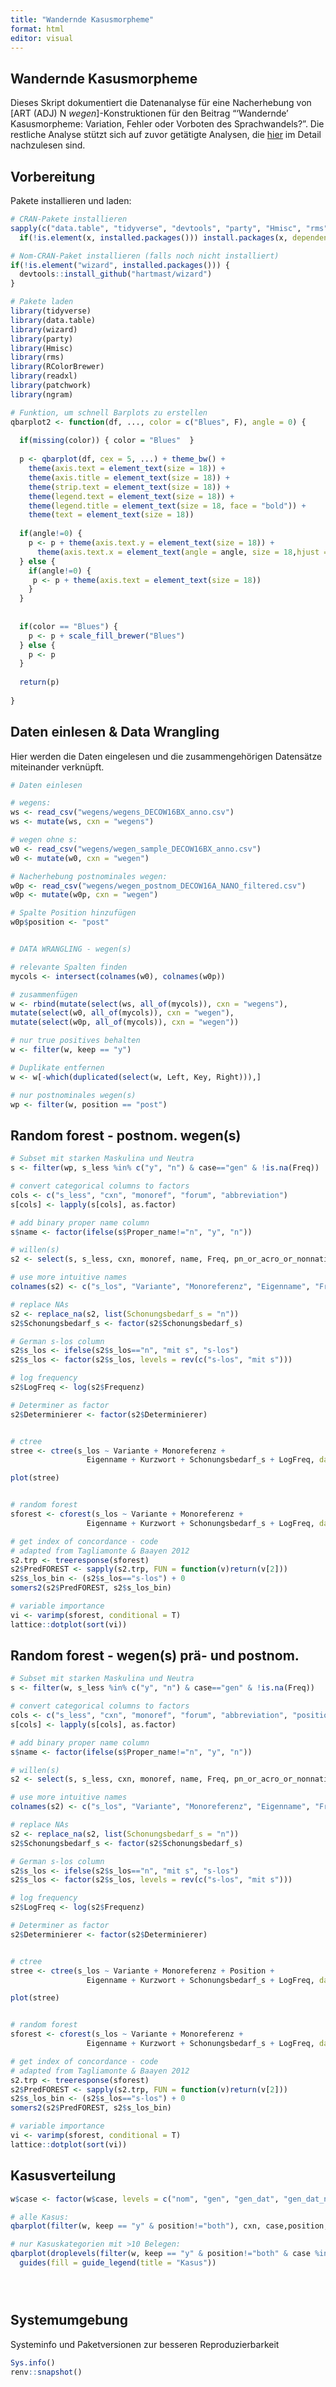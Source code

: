 ```yaml
---
title: "Wandernde Kasusmorpheme"
format: html
editor: visual
---
```


## Wandernde Kasusmorpheme

Dieses Skript dokumentiert die Datenanalyse für eine Nacherhebung von \[ART (ADJ) N *wegen*\]-Konstruktionen für den Beitrag "'Wandernde' Kasusmorpheme: Variation, Fehler oder Vorboten des Sprachwandels?". Die restliche Analyse stützt sich auf zuvor getätigte Analysen, die [hier](https://doi.org/10.17605/OSF.IO/AUMG2) im Detail nachzulesen sind.

## Vorbereitung

Pakete installieren und laden:

```r
# CRAN-Pakete installieren
sapply(c("data.table", "tidyverse", "devtools", "party", "Hmisc", "rms", "RColorBrewer", "readxl", "patchwork"), function(x) 
  if(!is.element(x, installed.packages())) install.packages(x, dependencies = T))

# Nom-CRAN-Paket installieren (falls noch nicht installiert)
if(!is.element("wizard", installed.packages())) {
  devtools::install_github("hartmast/wizard")
}

# Pakete laden
library(tidyverse)
library(data.table)
library(wizard)
library(party)
library(Hmisc)
library(rms)
library(RColorBrewer)
library(readxl)
library(patchwork)
library(ngram)

# Funktion, um schnell Barplots zu erstellen
qbarplot2 <- function(df, ..., color = c("Blues", F), angle = 0) {
  
  if(missing(color)) { color = "Blues"  }
  
  p <- qbarplot(df, cex = 5, ...) + theme_bw() +
    theme(axis.text = element_text(size = 18)) +
    theme(axis.title = element_text(size = 18)) +
    theme(strip.text = element_text(size = 18)) +
    theme(legend.text = element_text(size = 18)) +
    theme(legend.title = element_text(size = 18, face = "bold")) +
    theme(text = element_text(size = 18))
  
  if(angle!=0) {
    p <- p + theme(axis.text.y = element_text(size = 18)) +
      theme(axis.text.x = element_text(angle = angle, size = 18,hjust = .9))
  } else {
    if(angle!=0) {
     p <- p + theme(axis.text = element_text(size = 18))
    }
  }
  
  
  if(color == "Blues") {
    p <- p + scale_fill_brewer("Blues")
  } else {
    p <- p
  }
  
  return(p)
    
}
```

## Daten einlesen & Data Wrangling

Hier werden die Daten eingelesen und die zusammengehörigen Datensätze miteinander verknüpft.

```r

# Daten einlesen

# wegens:
ws <- read_csv("wegens/wegens_DECOW16BX_anno.csv")
ws <- mutate(ws, cxn = "wegens")

# wegen ohne s:
w0 <- read_csv("wegens/wegen_sample_DECOW16BX_anno.csv")
w0 <- mutate(w0, cxn = "wegen")

# Nacherhebung postnominales wegen:
w0p <- read_csv("wegens/wegen_postnom_DECOW16A_NANO_filtered.csv")
w0p <- mutate(w0p, cxn = "wegen")

# Spalte Position hinzufügen
w0p$position <- "post"


# DATA WRANGLING - wegen(s)

# relevante Spalten finden
mycols <- intersect(colnames(w0), colnames(w0p))

# zusammenfügen
w <- rbind(mutate(select(ws, all_of(mycols)), cxn = "wegens"),
mutate(select(w0, all_of(mycols)), cxn = "wegen"),
mutate(select(w0p, all_of(mycols)), cxn = "wegen"))

# nur true positives behalten
w <- filter(w, keep == "y")

# Duplikate entfernen
w <- w[-which(duplicated(select(w, Left, Key, Right))),]

# nur postnominales wegen(s)
wp <- filter(w, position == "post")


```

## Random forest - postnom. wegen(s)

```r

# Subset mit starken Maskulina und Neutra
s <- filter(wp, s_less %in% c("y", "n") & case=="gen" & !is.na(Freq))

# convert categorical columns to factors
cols <- c("s_less", "cxn", "monoref", "forum", "abbreviation")
s[cols] <- lapply(s[cols], as.factor)

# add binary proper name column
s$name <- factor(ifelse(s$Proper_name!="n", "y", "n"))

# willen(s)
s2 <- select(s, s_less, cxn, monoref, name, Freq, pn_or_acro_or_nonnative_in_s, abbreviation, position, Determiner)

# use more intuitive names
colnames(s2) <- c("s_los", "Variante", "Monoreferenz", "Eigenname", "Frequenz", "Schonungsbedarf_s", "Kurzwort", "Position", "Determinierer")

# replace NAs
s2 <- replace_na(s2, list(Schonungsbedarf_s = "n"))
s2$Schonungsbedarf_s <- factor(s2$Schonungsbedarf_s)

# German s-los column
s2$s_los <- ifelse(s2$s_los=="n", "mit s", "s-los")
s2$s_los <- factor(s2$s_los, levels = rev(c("s-los", "mit s")))

# log frequency
s2$LogFreq <- log(s2$Frequenz)

# Determiner as factor
s2$Determinierer <- factor(s2$Determinierer)


# ctree
stree <- ctree(s_los ~ Variante + Monoreferenz +   
                 Eigenname + Kurzwort + Schonungsbedarf_s + LogFreq, data = s2)

plot(stree)


# random forest
sforest <- cforest(s_los ~ Variante + Monoreferenz +   
                 Eigenname + Kurzwort + Schonungsbedarf_s + LogFreq, data = s2)

# get index of concordance - code
# adapted from Tagliamonte & Baayen 2012
s2.trp <- treeresponse(sforest)
s2$PredFOREST <- sapply(s2.trp, FUN = function(v)return(v[2]))
s2$s_los_bin <- (s2$s_los=="s-los") + 0
somers2(s2$PredFOREST, s2$s_los_bin)

# variable importance
vi <- varimp(sforest, conditional = T)
lattice::dotplot(sort(vi))


```

## Random forest - wegen(s) prä- und postnom.

```r

# Subset mit starken Maskulina und Neutra
s <- filter(w, s_less %in% c("y", "n") & case=="gen" & !is.na(Freq))

# convert categorical columns to factors
cols <- c("s_less", "cxn", "monoref", "forum", "abbreviation", "position")
s[cols] <- lapply(s[cols], as.factor)

# add binary proper name column
s$name <- factor(ifelse(s$Proper_name!="n", "y", "n"))

# willen(s)
s2 <- select(s, s_less, cxn, monoref, name, Freq, pn_or_acro_or_nonnative_in_s, abbreviation, position, Determiner)

# use more intuitive names
colnames(s2) <- c("s_los", "Variante", "Monoreferenz", "Eigenname", "Frequenz", "Schonungsbedarf_s", "Kurzwort", "Position", "Determinierer")

# replace NAs
s2 <- replace_na(s2, list(Schonungsbedarf_s = "n"))
s2$Schonungsbedarf_s <- factor(s2$Schonungsbedarf_s)

# German s-los column
s2$s_los <- ifelse(s2$s_los=="n", "mit s", "s-los")
s2$s_los <- factor(s2$s_los, levels = rev(c("s-los", "mit s")))

# log frequency
s2$LogFreq <- log(s2$Frequenz)

# Determiner as factor
s2$Determinierer <- factor(s2$Determinierer)


# ctree
stree <- ctree(s_los ~ Variante + Monoreferenz + Position +   
                 Eigenname + Kurzwort + Schonungsbedarf_s + LogFreq, data = s2)

plot(stree)


# random forest
sforest <- cforest(s_los ~ Variante + Monoreferenz +   
                 Eigenname + Kurzwort + Schonungsbedarf_s + LogFreq, data = s2)

# get index of concordance - code
# adapted from Tagliamonte & Baayen 2012
s2.trp <- treeresponse(sforest)
s2$PredFOREST <- sapply(s2.trp, FUN = function(v)return(v[2]))
s2$s_los_bin <- (s2$s_los=="s-los") + 0
somers2(s2$PredFOREST, s2$s_los_bin)

# variable importance
vi <- varimp(sforest, conditional = T)
lattice::dotplot(sort(vi))


```

## Kasusverteilung

```r

w$case <- factor(w$case, levels = c("nom", "gen", "gen_dat", "gen_dat_nom", "gen_nom_akk", "gen_dat_nom_akk", "gen_akk", "nom_akk", "akk", "dat", "dat_akk", "unclear"))

# alle Kasus:
qbarplot(filter(w, keep == "y" & position!="both"), cxn, case,position, wrap100 = T) + scale_fill_viridis_d(begin = .3, end = .9)

# nur Kasuskategorien mit >10 Belegen:
qbarplot(droplevels(filter(w, keep == "y" & position!="both" & case %in% c("gen", "gen_dat", "gen_dat_nom_akk", "nom_akk", "dat", "unclear"))), cxn, case,position, wrap100 = T) + scale_fill_viridis_d(begin = .3, end = 1) + ylab("Relative Frequenz") + xlab("Konstruktion") +
  guides(fill = guide_legend(title = "Kasus"))





```

## Systemumgebung

Systeminfo und Paketversionen zur besseren Reproduzierbarkeit

```r
Sys.info()
renv::snapshot()
```
